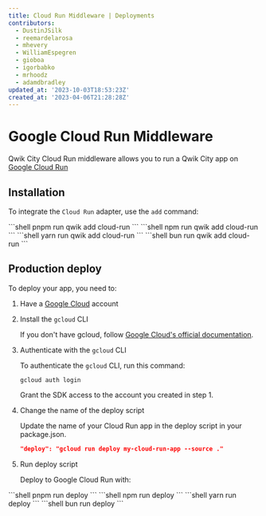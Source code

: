 ```yaml
---
title: Cloud Run Middleware | Deployments
contributors:
  - DustinJSilk
  - reemardelarosa
  - mhevery
  - WilliamEspegren
  - gioboa
  - igorbabko
  - mrhoodz
  - adamdbradley
updated_at: '2023-10-03T18:53:23Z'
created_at: '2023-04-06T21:28:28Z'
---
```



# Google Cloud Run Middleware

Qwik City Cloud Run middleware allows you to run a Qwik City app on [Google Cloud Run](https://cloud.google.com/run)

## Installation

To integrate the `Cloud Run` adapter, use the `add` command:


<PackageManagerTabs>
<span q:slot="pnpm">
```shell
pnpm run qwik add cloud-run
```
</span>
<span q:slot="npm">
```shell
npm run qwik add cloud-run
```
</span>
<span q:slot="yarn">
```shell
yarn run qwik add cloud-run
```
</span>
<span q:slot="bun">
```shell
bun run qwik add cloud-run
```
</span>
</PackageManagerTabs>

## Production deploy

To deploy your app, you need to:

1. Have a [Google Cloud](https://cloud.google.com/) account

2. Install the `gcloud` CLI

   If you don't have gcloud, follow [Google Cloud's official documentation](https://cloud.google.com/sdk/docs/install).

3. Authenticate with the `gcloud` CLI

   To authenticate the `gcloud` CLI, run this command:

   ```shell
   gcloud auth login
   ```

   Grant the SDK access to the account you created in step 1.

4. Change the name of the deploy script

   Update the name of your Cloud Run app in the deploy script in your package.json.

   ```json
   "deploy": "gcloud run deploy my-cloud-run-app --source ."
   ```

5. Run deploy script

   Deploy to Google Cloud Run with:

<PackageManagerTabs>
<span q:slot="pnpm">
```shell
pnpm run deploy
```
</span>
<span q:slot="npm">
```shell
npm run deploy
```
</span>
<span q:slot="yarn">
```shell
yarn run deploy
```
</span>
<span q:slot="bun">
```shell
bun run deploy
```
</span>
</PackageManagerTabs>
